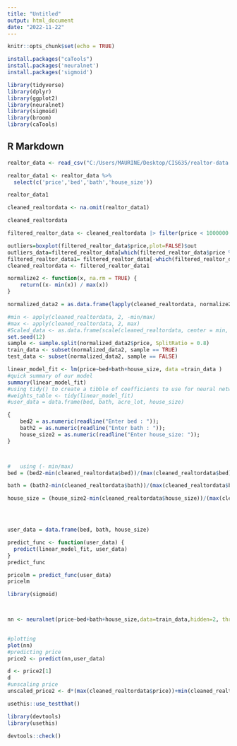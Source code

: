 ```yaml
---
title: "Untitled"
output: html_document
date: "2022-11-22"
---
```


```r
knitr::opts_chunk$set(echo = TRUE)
```

```r
install.packages("caTools")
install.packages('neuralnet')
install.packages('sigmoid')
```


```r

library(tidyverse)
library(dplyr)
library(ggplot2)
library(neuralnet)
library(sigmoid)
library(broom)
library(caTools)
```

## R Markdown


```r
realtor_data <- read_csv("C:/Users/MAURINE/Desktop/CIS635/realtor-data.csv")
```

```r
realtor_data1 <- realtor_data %>%
  select(c('price','bed','bath','house_size'))

realtor_data1
```

```r

cleaned_realtordata <- na.omit(realtor_data1)

cleaned_realtordata
```

```r
filtered_realtor_data <- cleaned_realtordata |> filter(price < 1000000 && bed < 15 && bath < 9 && house_size < 10000 )
```

```r
outliers=boxplot(filtered_realtor_data$price,plot=FALSE)$out
outliers_data=filtered_realtor_data[which(filtered_realtor_data$price %in% outliers),]
filtered_realtor_data1= filtered_realtor_data[-which(filtered_realtor_data$price %in% outliers),]
cleaned_realtordata <- filtered_realtor_data1
```



```r




normalize2 <- function(x, na.rm = TRUE) {
    return((x- min(x)) / max(x))
}

normalized_data2 = as.data.frame(lapply(cleaned_realtordata, normalize2))

#min <- apply(cleaned_realtordata, 2, -min/max)
#max <- apply(cleaned_realtordata, 2, max)
#Scaled_data <- as.data.frame(scale(cleaned_realtordata, center = min, scale = max - min))
set.seed(12)
sample <- sample.split(normalized_data2$price, SplitRatio = 0.8)
train_data <- subset(normalized_data2, sample == TRUE)
test_data <- subset(normalized_data2, sample == FALSE)
```




```r
linear_model_fit <- lm(price~bed+bath+house_size, data =train_data )
#quick summary of our model
summary(linear_model_fit)
#using tidy() to create a tibble of coefficients to use for neural network weights later
#weights_table <- tidy(linear_model_fit)
#user_data = data.frame(bed, bath, acre_lot, house_size)
```


```r
{
    bed2 = as.numeric(readline("Enter bed : "));
    bath2 = as.numeric(readline("Enter bath : "));
    house_size2 = as.numeric(readline("Enter house_size: "));
}



#   using (- min/max)
bed = (bed2-min(cleaned_realtordata$bed))/(max(cleaned_realtordata$bed))

bath = (bath2-min(cleaned_realtordata$bath))/(max(cleaned_realtordata$bath))

house_size = (house_size2-min(cleaned_realtordata$house_size))/(max(cleaned_realtordata$house_size))




user_data = data.frame(bed, bath, house_size)

```


```r
predict_func <- function(user_data) {
  predict(linear_model_fit, user_data)
}
predict_func

```

```r
pricelm = predict_func(user_data)
pricelm
```


```r
library(sigmoid)



nn <- neuralnet(price~bed+bath+house_size,data=train_data,hidden=2, threshold=0.001,act.fct=relu, rep=1, algorithm = "rprop+", linear.output=TRUE)
            
```




```r
#plotting
plot(nn)
#predicting price
price2 <- predict(nn,user_data)

d <- price2[1]  
d
#unscaling price
unscaled_price2 <- d*(max(cleaned_realtordata$price))+min(cleaned_realtordata$price)

```

```r
usethis::use_testthat()
```


```r
library(devtools)
library(usethis)

devtools::check()
```

